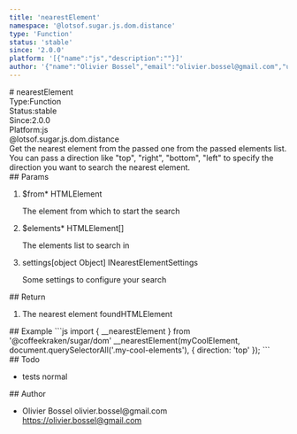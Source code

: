 ```yaml
---
title: 'nearestElement'
namespace: '@lotsof.sugar.js.dom.distance'
type: 'Function'
status: 'stable'
since: '2.0.0'
platform: '[{"name":"js","description":""}]'
author: '{"name":"Olivier Bossel","email":"olivier.bossel@gmail.com","url":"https://olivier.bossel@gmail.com"}'
---
```

<div class="docmap-mdx">
# nearestElement
<div class="_metas">
<div class="_type"><span class="_type-label">Type:</span><span class="_type-value">Function</span></div>
<div class="_status"><span class="_status-label">Status:</span><span class="_status-value -stable">stable</span></div>
<div class="_since"><span class="_since-label">Since:</span><span class="_since-value">2.0.0</span></div>
<div class="_platform"><span class="_platform-label">Platform:</span><span class="_platform-value">js</span></div>
</div>
<div class="_namespace">@lotsof.sugar.js.dom.distance</div>
<div class="_description">
Get the nearest element from the passed one from the passed elements list.
You can pass a direction like &quot;top&quot;, &quot;right&quot;, &quot;bottom&quot;, &quot;left&quot; to specify
the direction you want to search the nearest element.
</div>
<div class="_params">
## Params
<ol class="_list">
<li class="_item">
<span class="_name">$from<span class="_required">*</span></span><span class="_default"></span> <span class="_type">HTMLElement</span>
<p class="_description">The element from which to start the search</p>
</li>
<li class="_item">
<span class="_name">$elements<span class="_required">*</span></span><span class="_default"></span> <span class="_type">HTMLElement[]</span>
<p class="_description">The elements list to search in</p>
</li>
<li class="_item">
<span class="_name">settings</span><span class="_default">[object Object]</span> <span class="_type">INearestElementSettings</span>
<p class="_description">Some settings to configure your search</p>
</li>
</ol>
</div>
<div class="_return">
## Return
<ol class="_list">
<li class="_item">
<span class="_description">The nearest element found</span><span class="_default"></span><span class="_type">HTMLElement</span>
</li>
</ol>
</div>
<div class="_examples">
## Example
```js
import { __nearestElement } from '@coffeekraken/sugar/dom'
__nearestElement(myCoolElement, document.querySelectorAll('.my-cool-elements'), {
     direction: 'top'
});
```
</div>
<div class="_todo">
## Todo
<ul class="_list">
<li class="_item">
<span class="_description">tests</span>
<span class="_priority -normal">normal</span>
</li>
</ul>
</div>
<div class="_author">
## Author
<ul class="_list">
<li class="_item">
<span class="_name">Olivier Bossel</span>
<span class="_email">olivier.bossel@gmail.com</span>
<a href="https://olivier.bossel@gmail.com" target="_blank" class="_url">https://olivier.bossel@gmail.com</a>
</li>
</ul>
</div>
</div>
